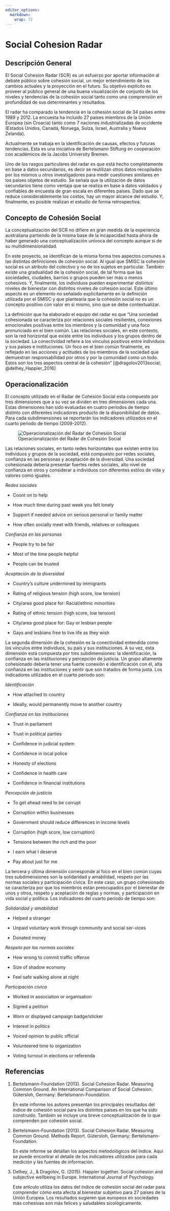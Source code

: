 ```yaml
---
editor_options: 
  markdown: 
    wrap: 72
---
```


# Social Cohesion Radar

## Descripción General

El Social Cohesion Radar (SCR) es un esfuerzo por aportar información al
debate público sobre cohesión social, un mejor entendimiento de los
cambios actuales y la proyección en el futuro. Su objetivo explícito es
proveer al público general de una buena visualización de conjunto de los
niveles y tendencias de la cohesión social tanto como una comprensión en
profundidad de sus determinantes y resultados.

El radar ha comparado la tendencia en la cohesión social de 34 países
entre 1989 y 2012. La encuesta ha incluido 27 países miembros de la
Unión Europea (sin Croacia) tanto como 7 naciones industrializadas de
occidente (Estados Unidos, Canadá, Noruega, Suiza, Israel, Australia y
Nueva Zelanda).

Actualmente se trabaja en la identificación de causas, efectos y futuras
tendencias. Esta es una iniciativa de Bertelsmann Stiftung en
cooperación con académicos de la Jacobs University Bremen.

Uno de los rasgos particulares del radar es que está hecho completamente
en base a datos secundarios, es decir se reutilizan otros datos
recopilados por los mismos u otros investigadores para medir cuestiones
similares en los países objetos de estudio. Se señala que la utilización
de datos secundarios tiene como ventaja que se realiza en base a datos
validados y confiables de encuesta de gran escala en diferentes países.
Dado que se reduce considerablemente los costos, hay un mayor alcance
del estudio. Y, finalmente, es posible realizan el estudio de forma
retrospectiva.

## Concepto de Cohesión Social

La conceptualización del SCR no difiere en gran medida de la experiencia
australiana partiendo de la misma base de la incapacidad hasta ahora de
haber generado una conceptualización unívoca del concepto aunque si de
su multidimensionalidad.

En este proyecto, se identifican de la misma forma tres aspectos comunes
a las distintas definiciones de cohesión social. Al igual que SMISC la
cohesión social es un atributo del colectivo y no de los sujetos en
particular. También existe una gradualidad de la cohesión social, de tal
forma que las sociedades, ciudades, barrios o grupos pueden ser más o
menos cohesivos. Y, finalmente, los individuos pueden experimentar
distintos niveles de bienestar con distintos niveles de cohesión social.
Este último aspecto es un elemento no señalado explícitamente en la
definición utilizada por el SMISC y que plantearía que la cohesión
social no es un concepto positivo con valor en si mismo, sino que se
debe contextualizar.

La definición que ha elaborado el equipo del radar es que "Una sociedad
cohesionada se caracteriza por relaciones sociales resilientes,
conexiones emocionales positivas entre los miembros y la comunidad y una
foco pronunciado en el bien común. Las relaciones sociales, en este
contexto, son la red horizontal que existe entre los individuos y los
grupos dentro de la sociedad. La conectividad refiere a los vínculos
positivos entre individuos y sus países e instituciones. Un foco en el
bien común finalmente, es reflejado en las acciones y actitudes de los
miembros de la sociedad que demuestran responsabilidad por otros y por
la comunidad como un todo. Estos son los tres aspectos central de la
cohesión" [@dragolov2013social; @delhey_Happier_2016]

## Operacionalización

El concepto utilizado en el Radar de Cohesión Social esta compuesto por
tres dimensiones que a su vez se dividen en tres dimensiones cada una.
Estas dimensiones han sido evaluadas en cuatro periodos de tiempo
distinto con diferentes indicadores producto de la disponibilidad de
datos. Para cada subdimensiones se reportarán los indicadores utilizados
en el cuarto periodo de tiempo (2009-2012).

![Operacionalización del Radar de Cohesión
Social](inputs/images/radar.png)

Las relaciones sociales, en tanto redes horizontales que existen entre
los individuos y grupos de la sociedad, está compuesto por redes
sociales, confianza en las personas y aceptación de la diversidad. Una
sociedad cohesionada debería presentar fuertes redes sociales, alto
nivel de confianza en otros y considerar a individuos con diferentes
estilos de vida y valores como iguales.

*Redes sociales*

-   Count on to help

-   How much time during past week you felt lonely

-   Support if needed advice on serious personal or family matter

-   How often socially meet with friends, relatives or colleagues

*Confianza en las personas*

-   People try to be fair

-   Most of the time people helpful

-   People can be trusted

*Aceptación de la diversidad*

-   Country's culture undermined by immigrants

-   Rating of religious tension (high score, low tension)

-   City/area good place for: Racial/ethnic minorities

-   Rating of ethnic tension (high score, low tension)

-   City/area good place for: Gay or lesbian people

-   Gays and lesbians free to live life as they wish

La segunda dimensión de la cohesión es la conectividad entendida como
los vínculos entre individuos, su país y sus instituciones. A su vez,
esta dimensión está compuesta por tres subdimensiones: la
identificación, la confianza en las instituciones y percepción de
justicia. Un grupo altamente cohesionado debería tener una fuerte
conexión e identificación con él, alta confianza en las instituciones y
sentir que son tratados de forma justa. Los indicadores utilizados en el
cuarto periodo son:

*Identificación*

-   How attached to country

-   Ideally, would permanently move to another country

*Confianza en las instituciones*

-   Trust in parliament

-   Trust in political parties

-   Confidence in judicial system

-   Confidence in local police

-   Honesty of elections

-   Confidence in health care

-   Confidence in financial institutions

*Percepción de justicia*

-   To get ahead need to be corrupt

-   Corruption within businesses

-   Government should reduce differences in income levels

-   Corruption (high score, low corruption)

-   Tensions between the rich and the poor

-   I earn what I deserve

-   Pay about just for me

La tercera y última dimensión corresponde al foco en el bien común cuyas
tres subdimensiones son la solidaridad y amabilidad, respeto por las
normas sociales y participación cívica. En este caso, un grupo
cohesionado se caracteriza por que los miembros están preocupados por el
bienestar de unos y otros, respeto y aceptación de reglas y normas, y
participación en vida social y política. Los indicadores del cuarto
periodo de tiempo son:

*Solidaridad y amabilidad*

-   Helped a stranger

-   Unpaid voluntary work through community and social ser-vices

-   Donated money

*Respeto por las normas sociales*

-   How wrong to commit traffic offense

-   Size of shadow economy

-   Feel safe walking alone at night

*Participación cívica*

-   Worked in association or organisation

-   Signed a petition

-   Worn or displayed campaign badge/sticker

-   Interest in politics

-   Voiced opinion to public official

-   Volunteered time to organization

-   Voting turnout in elections or referenda

## Referencias

1.  Bertelsmann-Foundation (2013). Social Cohesion Radar. Measuring
    Common Ground. An International Comparison of Social Cohesion.
    Gütersloh, Germany: Bertelsmann-Foundation.

    En este informe los autores presentan los principales resultados del
    índice de cohesión social para los distintos países en los que ha
    sido construido. También se incluye una breve conceptualización de
    lo que comprenden por cohesión social.

2.  Bertelsmann-Foundation (2013). Social Cohesion Radar. Measuring
    Common Ground. Methods Report. Gütersloh, Germany:
    Bertelsmann-Foundation.

    En este informe se detallan los aspectos metodológicos del índice.
    Aquí se puede encontrar el detalle de los indicadores utilizados
    para cada medición y las fuentes de información.

3.  Delhey, J., & Dragolov, G. (2015). Happier together. Social cohesion
    and subjective wellbeing in Europe. International Journal of
    Psychology.

    Este artículo utiliza los datos del índice de cohesión social del
    radar para comprender cómo esta afecta al bienestar subjetivo para
    27 países de la Unión Europea. Los resultados sugieren que europeos
    en sociedades más cohesivas son más felices y saludables
    sicológicamente.
